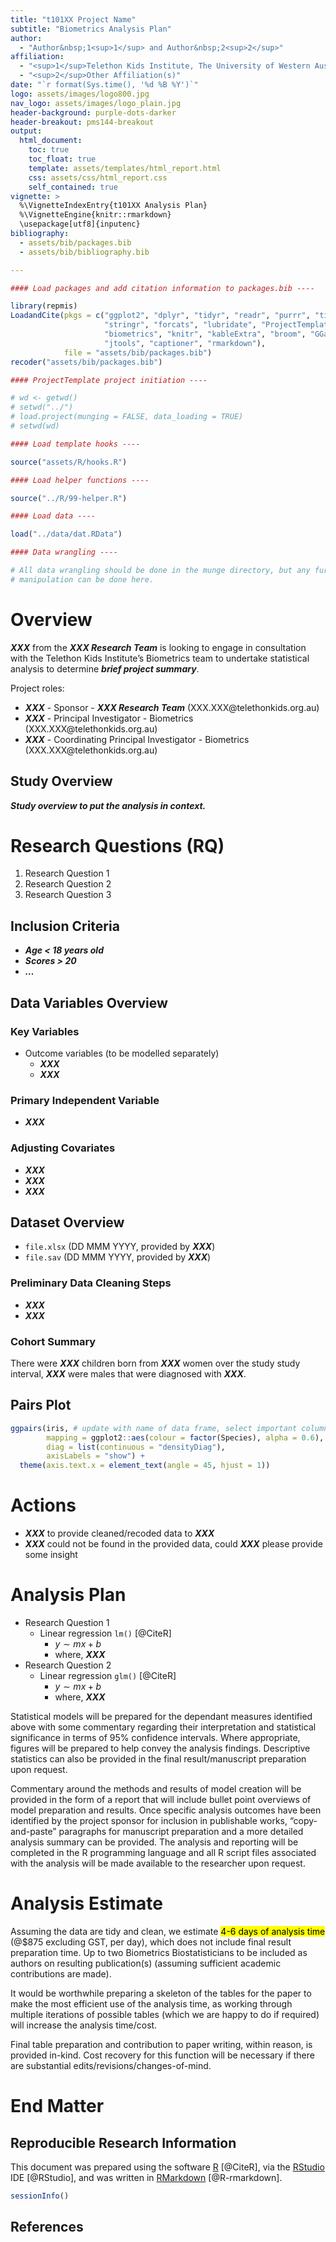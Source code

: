 ```yaml
---
title: "t101XX Project Name"
subtitle: "Biometrics Analysis Plan"
author:
  - "Author&nbsp;1<sup>1</sup> and Author&nbsp;2<sup>2</sup>"
affiliation:
  - "<sup>1</sup>Telethon Kids Institute, The University of Western Australia, Perth, Western Australia, Australia"
  - "<sup>2</sup>Other Affiliation(s)"
date: "`r format(Sys.time(), '%d %B %Y')`"
logo: assets/images/logo800.jpg
nav_logo: assets/images/logo_plain.jpg
header-background: purple-dots-darker
header-breakout: pms144-breakout
output:
  html_document:
    toc: true
    toc_float: true
    template: assets/templates/html_report.html
    css: assets/css/html_report.css
    self_contained: true
vignette: >
  %\VignetteIndexEntry{t101XX Analysis Plan}
  %\VignetteEngine{knitr::rmarkdown}
  \usepackage[utf8]{inputenc}
bibliography:
  - assets/bib/packages.bib
  - assets/bib/bibliography.bib

---
```


```r
#### Load packages and add citation information to packages.bib ----

library(repmis)
LoadandCite(pkgs = c("ggplot2", "dplyr", "tidyr", "readr", "purrr", "tibble",
                     "stringr", "forcats", "lubridate", "ProjectTemplate", "repmis",
                     "biometrics", "knitr", "kableExtra", "broom", "GGally",
                     "jtools", "captioner", "rmarkdown"),
            file = "assets/bib/packages.bib")
recoder("assets/bib/packages.bib")

#### ProjectTemplate project initiation ----

# wd <- getwd()
# setwd("../")
# load.project(munging = FALSE, data_loading = TRUE)
# setwd(wd)

#### Load template hooks ----

source("assets/R/hooks.R")

#### Load helper functions ----

source("../R/99-helper.R")

#### Load data ----

load("../data/dat.RData")

#### Data wrangling ----

# All data wrangling should be done in the munge directory, but any further data
# manipulation can be done here.

```

# Overview

***XXX*** from the ***XXX Research Team*** is looking to engage in consultation with the Telethon Kids Institute's Biometrics team to undertake statistical analysis to determine ***brief project summary***.

Project roles:

* ***XXX*** - Sponsor - ***XXX Research Team*** (XXX.XXX@telethonkids.org.au)
* ***XXX*** - Principal Investigator - Biometrics (XXX.XXX@telethonkids.org.au)
* ***XXX*** - Coordinating Principal Investigator - Biometrics (XXX.XXX@telethonkids.org.au)

## Study Overview

***Study overview to put the analysis in context.***

# Research Questions (RQ)

1. Research Question 1
2. Research Question 2
3. Research Question 3

## Inclusion Criteria

* ***Age < 18 years old***
* ***Scores > 20***
* ***...***

## Data Variables Overview

### Key Variables

* Outcome variables (to be modelled separately)
  - ***XXX***
  - ***XXX***
   
### Primary Independent Variable

* ***XXX***

### Adjusting Covariates

* ***XXX***
* ***XXX***
* ***XXX***

## Dataset Overview

* `file.xlsx` (DD MMM YYYY, provided by ***XXX***)
* `file.sav` (DD MMM YYYY, provided by ***XXX***)

### Preliminary Data Cleaning Steps

* ***XXX***
* ***XXX***

### Cohort Summary

There were ***XXX*** children born from ***XXX*** women over the study study interval, ***XXX*** were males that were diagnosed with ***XXX***.

## Pairs Plot
 
```r
ggpairs(iris, # update with name of data frame, select important columns
        mapping = ggplot2::aes(colour = factor(Species), alpha = 0.6),
        diag = list(continuous = "densityDiag"),
        axisLabels = "show") +
  theme(axis.text.x = element_text(angle = 45, hjust = 1))

```

# Actions

* ***XXX*** to provide cleaned/recoded data to ***XXX***
* ***XXX*** could not be found in the provided data, could ***XXX*** please provide some insight

# Analysis Plan

* Research Question 1
    - Linear regression `lm()` [@CiteR]
        + $y \sim mx + b$
        + where, ***XXX***
* Research Question 2
    - Linear regression `glm()` [@CiteR]
        + $y \sim mx + b$
        + where, ***XXX***

Statistical models will be prepared for the dependant measures identified above with some commentary regarding their interpretation and statistical significance in terms of 95% confidence intervals. Where appropriate, figures will be prepared to help convey the analysis findings. Descriptive statistics can also be provided in the final result/manuscript preparation upon request.

Commentary around the methods and results of model creation will be provided in the form of a report that will include bullet point overviews of model preparation and results. Once specific analysis outcomes have been identified by the project sponsor for inclusion in publishable works, "copy-and-paste" paragraphs for manuscript preparation and a more detailed analysis summary can be provided. The analysis and reporting will be completed in the R programming language and all R script files associated with the analysis will be made available to the researcher upon request.

# Analysis Estimate

Assuming the data are tidy and clean, we estimate <mark>4-6 days of analysis time</mark> (@$875 excluding GST, per day), which does not include final result preparation time. Up to two Biometrics Biostatisticians to be included as authors on resulting publication(s) (assuming sufficient academic contributions are made).

It would be worthwhile preparing a skeleton of the tables for the paper to make the most efficient use of the analysis time, as working through multiple iterations of possible tables (which we are happy to do if required) will increase the analysis time/cost.

Final table preparation and contribution to paper writing, within reason, is provided in-kind. Cost recovery for this function will be necessary if there are substantial edits/revisions/changes-of-mind.

# End Matter

## Reproducible Research Information

This document was prepared using the software [R](https://www.r-project.org/) [@CiteR], via the [RStudio](https://www.rstudio.com/) IDE [@RStudio], and was written in [RMarkdown](https://rmarkdown.rstudio.com/) [@R-rmarkdown].

```r
sessionInfo()

```

## References

